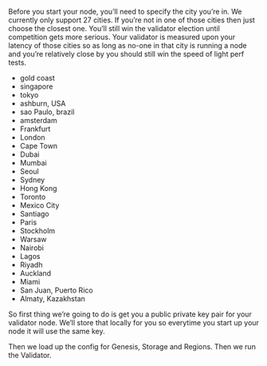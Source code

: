Before you start your node, you'll need to specify the city you're in. We currently only support 27 cities. If you're not in one of those cities then just choose the closest one. You'll still win the validator election until competition gets more serious. Your validator is measured upon your latency of those cities so as long as no-one in that city is running a node and you're relatively close by you should still win the speed of light perf tests. 

* gold coast
* singapore
* tokyo
* ashburn, USA
* sao Paulo, brazil
* amsterdam
* Frankfurt
* London
* Cape Town
* Dubai
* Mumbai
* Seoul
* Sydney
* Hong Kong
* Toronto
* Mexico City
* Santiago
* Paris
* Stockholm
* Warsaw
* Nairobi
* Lagos
* Riyadh
* Auckland
* Miami
* San Juan, Puerto Rico
* Almaty, Kazakhstan

So first thing we're going to do is get you a public private key pair for your validator node. We'll store that locally for you so everytime you start up your node it will use the same key.

Then we load up the config for Genesis, Storage and Regions. Then we run the Validator. 